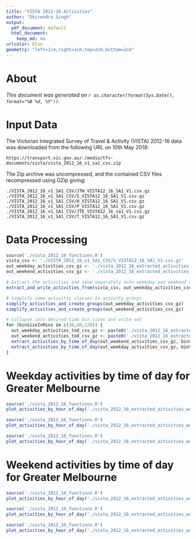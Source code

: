 ```yaml
---
title: "VISTA 2012-16 Activities"
author: "Dhirendra Singh"
output:
  pdf_document: default
  html_document:
    keep_md: no
urlcolor: blue
geometry: "left=1cm,right=1cm,top=2cm,bottom=2cm"
---
```


# About 
*This document was generated on `r as.character(format(Sys.Date(), format="%B %d, %Y"))`.*

# Input Data


The Victorian Integrated Survey of Travel & Activity (VISTA) 2012-16 data was downloaded from the following URL on 10th May 2019:
```
https://transport.vic.gov.au/-/media/tfv-documents/vista/vista_2012_16_v1_sa1_csv.zip
```

The Zip archive was uncompressed, and the contained CSV files recompressed using GZip giving:
```
./VISTA_2012_16_v1_SA1_CSV/JTW_VISTA12_16_SA1_V1.csv.gz
./VISTA_2012_16_v1_SA1_CSV/S_VISTA12_16_SA1_V1.csv.gz
./VISTA_2012_16_v1_SA1_CSV/H_VISTA12_16_SA1_V1.csv.gz
./VISTA_2012_16_v1_SA1_CSV/P_VISTA12_16_SA1_V1.csv.gz
./VISTA_2012_16_v1_SA1_CSV/JTE_VISTA12_16_sa1_V1.csv.gz
./VISTA_2012_16_v1_SA1_CSV/T_VISTA12_16_SA1_V1.csv.gz
```

# Data Processing

```r
source('./vista_2012_16_functions.R')
vista_csv <- './VISTA_2012_16_v1_SA1_CSV/S_VISTA12_16_SA1_V1.csv.gz'
out_weekday_activities_csv_gz <- './vista_2012_16_extracted_activities_weekday.csv.gz'
out_weekend_activities_csv_gz <- './vista_2012_16_extracted_activities_weekend.csv.gz'

# Extract the activities and save separately into weekday and weekend activities
extract_and_write_activities_from(vista_csv, out_weekday_activities_csv_gz, out_weekend_activities_csv_gz)

# Simplify some activitiy classes to activity groups
simplify_activities_and_create_groups(out_weekday_activities_csv_gz)
simplify_activities_and_create_groups(out_weekend_activities_csv_gz)

# Collapse into desired time bin sizes and write out
for (binSizeInMins in c(30,60,120)) {
  out_weekday_activities_tod_csv_gz <- paste0('./vista_2012_16_extracted_activities_weekday_',binSizeInMins,'_min_bins.csv.gz')
  out_weekend_activities_tod_csv_gz <- paste0('./vista_2012_16_extracted_activities_weekend_',binSizeInMins,'_min_bins.csv.gz')
  extract_activities_by_time_of_day(out_weekend_activities_csv_gz, binSizeInMins,out_weekend_activities_tod_csv_gz)
  extract_activities_by_time_of_day(out_weekday_activities_csv_gz, binSizeInMins, out_weekday_activities_tod_csv_gz)
}
```
\newpage
# Weekday activities by time of day for Greater Melbourne

```r
source('./vista_2012_16_functions.R')
plot_activities_by_hour_of_day('./vista_2012_16_extracted_activities_weekday_30_min_bins.csv.gz')
```

```r
source('./vista_2012_16_functions.R')
plot_activities_by_hour_of_day('./vista_2012_16_extracted_activities_weekday_60_min_bins.csv.gz')
```

```r
source('./vista_2012_16_functions.R')
plot_activities_by_hour_of_day('./vista_2012_16_extracted_activities_weekday_120_min_bins.csv.gz')
```

# Weekend activities by time of day for Greater Melbourne

```r
source('./vista_2012_16_functions.R')
plot_activities_by_hour_of_day('./vista_2012_16_extracted_activities_weekend_30_min_bins.csv.gz')
```

```r
source('./vista_2012_16_functions.R')
plot_activities_by_hour_of_day('./vista_2012_16_extracted_activities_weekend_60_min_bins.csv.gz')
```

```r
source('./vista_2012_16_functions.R')
plot_activities_by_hour_of_day('./vista_2012_16_extracted_activities_weekend_120_min_bins.csv.gz')
```
